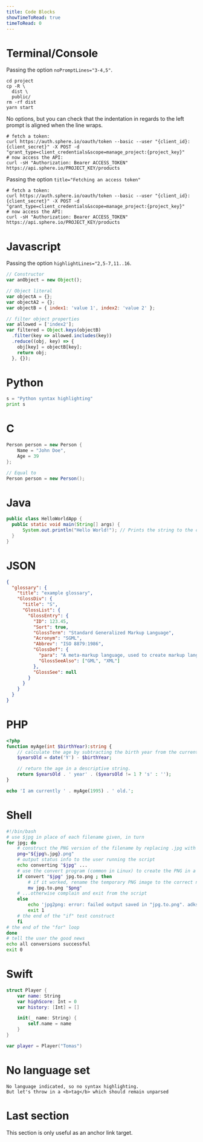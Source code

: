 ```yaml
---
title: Code Blocks
showTimeToRead: true
timeToRead: 0
---
```


# Terminal/Console

Passing the option `noPromptLines="3-4,5"`.

```console noPromptLines="3-4"
cd project
cp -R \
  dist \
  public/
rm -rf dist
yarn start
```

No options, but you can check that the indentation in regards to the left prompt is aligned when the line wraps.

```console
# fetch a token:
curl https://auth.sphere.io/oauth/token --basic --user "{client_id}:{client_secret}" -X POST -d "grant_type=client_credentials&scope=manage_project:{project_key}"
# now access the API:
curl -sH "Authorization: Bearer ACCESS_TOKEN" https://api.sphere.io/PROJECT_KEY/products
```

Passing the option `title="Fetching an access token"`

```console title="Fetching an access token"
# fetch a token:
curl https://auth.sphere.io/oauth/token --basic --user "{client_id}:{client_secret}" -X POST -d "grant_type=client_credentials&scope=manage_project:{project_key}"
# now access the API:
curl -sH "Authorization: Bearer ACCESS_TOKEN" https://api.sphere.io/PROJECT_KEY/products
```

# Javascript

Passing the option `highlightLines="2,5-7,11..16`.

```javascript highlightLines="2,5-7,11..16"
// Constructor
var anObject = new Object();

// Object literal
var objectA = {};
var objectA2 = {};
var objectB = { index1: 'value 1', index2: 'value 2' };

// filter object properties
var allowed = ['index2'];
var filtered = Object.keys(objectB)
  .filter(key => allowed.includes(key))
  .reduce((obj, key) => {
    obj[key] = objectB[key];
    return obj;
  }, {});
```

# Python

```python
s = "Python syntax highlighting"
print s
```

# C

```csharp
Person person = new Person {
    Name = "John Doe",
    Age = 39
};

// Equal to
Person person = new Person();
```

# Java

```java
public class HelloWorldApp {
  public static void main(String[] args) {
      System.out.println("Hello World!"); // Prints the string to the console.
  }
}
```

# JSON

```json
{
  "glossary": {
    "title": "example glossary",
    "GlossDiv": {
      "title": "S",
      "GlossList": {
        "GlossEntry": {
          "ID": 123.45,
          "Sort": true,
          "GlossTerm": "Standard Generalized Markup Language",
          "Acronym": "SGML",
          "Abbrev": "ISO 8879:1986",
          "GlossDef": {
            "para": "A meta-markup language, used to create markup languages such as DocBook.",
            "GlossSeeAlso": ["GML", "XML"]
          },
          "GlossSee": null
        }
      }
    }
  }
}
```

# PHP

```php
<?php
function myAge(int $birthYear):string {
    // calculate the age by subtracting the birth year from the current year.
    $yearsOld = date('Y') - $birthYear;

    // return the age in a descriptive string.
    return $yearsOld . ' year' . ($yearsOld != 1 ? 's' : '');
}

echo 'I am currently ' . myAge(1995) . ' old.';
```

# Shell

```sh
#!/bin/bash
# use $jpg in place of each filename given, in turn
for jpg; do
    # construct the PNG version of the filename by replacing .jpg with .png
    png="${jpg%.jpg}.png"
    # output status info to the user running the script
    echo converting "$jpg" ...
    # use the convert program (common in Linux) to create the PNG in a temp file
    if convert "$jpg" jpg.to.png ; then
        # if it worked, rename the temporary PNG image to the correct name
        mv jpg.to.png "$png"
    # ...otherwise complain and exit from the script
    else
        echo 'jpg2png: error: failed output saved in "jpg.to.png". adksjflkasd fkljasd lfkja lksdjf lkasdjf lkasdjf lkajsd fkljas dlkfj asdflk' >&2
        exit 1
    # the end of the "if" test construct
    fi
# the end of the "for" loop
done
# tell the user the good news
echo all conversions successful
exit 0
```

# Swift

```swift
struct Player {
    var name: String
    var highScore: Int = 0
    var history: [Int] = []

    init(_ name: String) {
        self.name = name
    }
}

var player = Player("Tomas")
```

# No language set

```
No language indicated, so no syntax highlighting.
But let's throw in a <b>tag</b> which should remain unparsed
```

# Last section

This section is only useful as an anchor link target.
